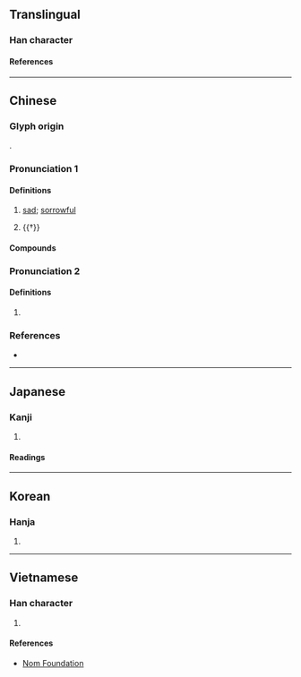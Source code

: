 {{also|怆}}
{{character info}}
==Translingual==

===Han character===
{{Han char|rn=61|rad=心|as=10|sn=13|four=98067|canj=POIR|ids=⿰忄倉}}

====References====
{{Han ref|kx=0396.320|dkj=11008|dj=0735.200|hdz=42338.050|uh=6134}}

----

==Chinese==
{{zh-forms|s=怆}}

===Glyph origin===
{{Han etym}}
{{Han compound|心|倉|ls=psc|c1=s|c2=p|t1=heart}}.

===Pronunciation 1===
{{zh-pron
|m=chuàng
|c=cong3
|mc=2
|oc=2
|cat=a
}}

====Definitions====
{{zh-hanzi}}

# {{lb|zh|literary}} [[sad]]; [[sorrowful]]
# {{†}} {{zh-alt-form|滄|[[cold]]}}

====Compounds====
{{zh-der|愴惻|悄愴|慘愴|愴然垂首|愴然|愴慌|愴愴|愴惶|愴悢|愴恍|愴天呼地|愴地呼天|感愴|愀愴|惻愴|惋愴|悽愴|悲愴|酸愴}}

===Pronunciation 2===
{{zh-pron
|m=chuǎng
|c=cong2
|mc=1
|oc=1
|cat=
}}

====Definitions====
{{zh-hanzi}}

# {{zh-only|愴怳}}

===References===
* {{R:yue:mfccd}}

----

==Japanese==

===Kanji===
{{ja-kanji|grade=|rs=心10}}

# {{sad,pathetic|ja|sort=心10}}

====Readings====
{{ja-readings
|goon=しょう
|kanon=そう
|kun=いた-む
}}

----

==Korean==

===Hanja===
{{ko-hanja|창}}

# {{rfdef|ko|sort=心10}}

----

==Vietnamese==

===Han character===
{{vi-readings|rs=心10|reading=[[sảng]], [[thương]]}}

# {{rfdef|vi|sort=心10}}

====References====
* [http://nomfoundation.org/common/nom_details.php?codepoint=6134 Nom Foundation]